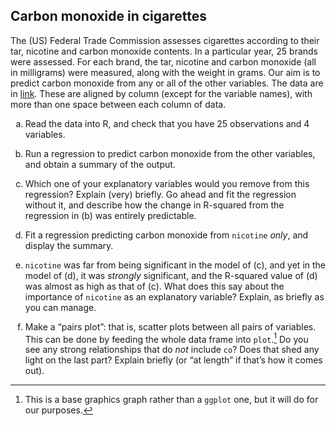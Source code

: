 ##  Carbon monoxide in cigarettes


 The (US) Federal Trade Commission assesses cigarettes
according to their tar, nicotine and carbon monoxide contents. In a
particular year, 25 brands were assessed. For each brand, the tar,
nicotine and carbon monoxide (all in milligrams) were measured, along
with the weight in grams. Our aim is to predict carbon monoxide from
any or all of the other variables. The data are in
[link](http://ritsokiguess.site/datafiles/ftccigar.txt). These are
aligned by column (except for the variable names), with more than one
space between each column of data.


(a) Read the data into R, and check that you have 25 observations
and 4 variables.



(b) Run a regression to predict carbon monoxide from the other
variables, and obtain a summary of the output.



(c) Which one of your explanatory variables would you
remove from this regression? Explain (very) briefly. Go ahead and
fit the regression  without it, and describe how the change in
R-squared from the regression in (b) was entirely predictable.



(d) Fit a regression predicting carbon monoxide from
`nicotine` *only*, and display the summary.



(e) `nicotine` was far from being significant in the model
of (c), and yet in the model of
(d), it was *strongly* significant, and the
R-squared value of (d) was almost as high as that
of (c). What does this say about the importance of
`nicotine` as an explanatory variable? Explain, as briefly as
you can manage.



(f) Make a "pairs plot": that is, scatter plots between all
pairs of variables. This can be done by feeding the whole data frame
into `plot`.^[This is a base graphics graph rather than a `ggplot` one, but it will do for our purposes.]
Do you see any strong relationships that do
*not* include `co`? Does that shed any light on the last
part? Explain briefly (or "at length" if that's how it comes
out). 




